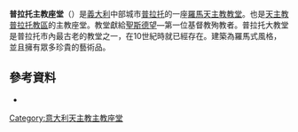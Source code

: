 {{Infobox religious building
| building_name   = 普拉托大教堂<br/><small>Duomo di Prato; Cattedrale di Santo Stefano {{it icon}}</small>
| infobox_width   = 
| image                = Duomo Prato 01.jpg
| image_size        = 
| caption              = 大教堂西面
| map_type           =
| map_size           =
| map_caption      =
| location             = 意大利普拉托
| geo                   = {{coord|43|52|55|N|11|05|52|E|display=it|region:IT_type:landmark_source:dewiki}}
| religious_affiliation = [[羅馬天主教|羅馬天主教]]
| rite                  =
| province              = [[普拉托省|普拉托省]]
| district              =
| consecration_year     =
| status                =
| functional_status     =
| heritage_designation  = 
| leadership            =
| website               = 
| architecture          = 
| architect             = 
| architecture_type     = 教堂
| architecture_style    = [[羅馬式建築|羅馬式建築]]
| facade_direction      =
| groundbreaking        = 11世紀{{来源请求 }}
| year_completed        = 15世紀
| construction_cost     =
| specifications        = 
| capacity              = 
| length                = 
| width                 = 
| width_nave            = 
| height_max            = 
| dome_quantity         =
| dome_height_outer     = 
| dome_height_inner     =
| dome_dia_outer        =
| dome_dia_inner        =
| spire_quantity        =
| spire_height          = 
| materials             = 
}}
'''普拉托主教座堂'''（{{lang-it|Duomo di Prato}}）是[[義大利|義大利]]中部城市[[普拉托|普拉托]]的一座[[羅馬天主教|羅馬天主教]][[教堂|教堂]]。也是[[天主教普拉托教區|天主教普拉托教區]]的主教座堂。教堂獻給[[聖斯德望|聖斯德望]]—第一位基督教殉教者。普拉托大教堂是普拉托市內最古老的教堂之一，在10世紀時就已經存在。建築為羅馬式風格，並且擁有眾多珍貴的藝術品。

==參考資料==
* {{Commonscat-inline|Duomo (Prato)}}

{{Authority control}}
[[Category:意大利天主教主教座堂|Category:意大利天主教主教座堂]]